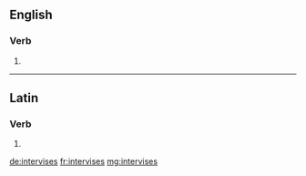==English==

===Verb===
{{head|en}}

# {{en-third-person singular of|intervise}}

----

==Latin==

===Verb===
{{la-verb-form|intervīsēs}}

# {{conjugation of|intervīsō||2|s|fut|act|ind|lang=la}}

[[de:intervises]]
[[fr:intervises]]
[[mg:intervises]]